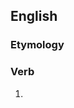==English==

===Etymology===
{{suffix|believe|est|lang=en}}

===Verb===
{{head|en|verb form}}

# {{en-archaic second-person singular of|believe}}